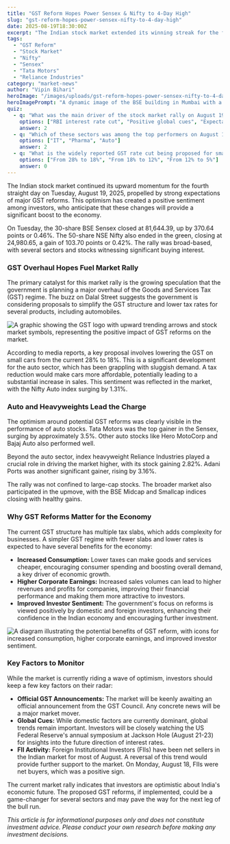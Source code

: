 ```yaml
---
title: "GST Reform Hopes Power Sensex & Nifty to 4-Day High"
slug: "gst-reform-hopes-power-sensex-nifty-to-4-day-high"
date: 2025-08-19T18:30:00Z
excerpt: "The Indian stock market extended its winning streak for the fourth consecutive day, with the Sensex and Nifty closing higher. The rally was primarily fueled by growing optimism around the government's plans for significant GST reforms, expected to boost consumption and corporate earnings."
tags:
  - "GST Reform"
  - "Stock Market"
  - "Nifty"
  - "Sensex"
  - "Tata Motors"
  - "Reliance Industries"
category: "market-news"
author: "Vipin Bihari"
heroImage: "/images/uploads/gst-reform-hopes-power-sensex-nifty-to-4-day-high/hero-image.jpg"
heroImagePrompt: "A dynamic image of the BSE building in Mumbai with a superimposed graphic of the GST logo and a rising stock market chart, symbolizing economic optimism."
quiz:
  - q: "What was the main driver of the stock market rally on August 19, 2025?"
    options: ["RBI interest rate cut", "Positive global cues", "Expectations of GST reforms"]
    answer: 2
  - q: "Which of these sectors was among the top performers on August 19, 2025?"
    options: ["IT", "Pharma", "Auto"]
    answer: 2
  - q: "What is the widely reported GST rate cut being proposed for small cars?"
    options: ["From 28% to 18%", "From 18% to 12%", "From 12% to 5%"]
    answer: 0
---
```


The Indian stock market continued its upward momentum for the fourth straight day on Tuesday, August 19, 2025, propelled by strong expectations of major GST reforms. This optimism has created a positive sentiment among investors, who anticipate that these changes will provide a significant boost to the economy.

On Tuesday, the 30-share BSE Sensex closed at 81,644.39, up by 370.64 points or 0.46%. The 50-share NSE Nifty also ended in the green, closing at 24,980.65, a gain of 103.70 points or 0.42%. The rally was broad-based, with several sectors and stocks witnessing significant buying interest.

### GST Overhaul Hopes Fuel Market Rally

The primary catalyst for this market rally is the growing speculation that the government is planning a major overhaul of the Goods and Services Tax (GST) regime. The buzz on Dalal Street suggests the government is considering proposals to simplify the GST structure and lower tax rates for several products, including automobiles.

![A graphic showing the GST logo with upward trending arrows and stock market symbols, representing the positive impact of GST reforms on the market.](/images/uploads/gst-reform-hopes-power-sensex-nifty-to-4-day-high/gst-market-impact.png)

According to media reports, a key proposal involves lowering the GST on small cars from the current 28% to 18%. This is a significant development for the auto sector, which has been grappling with sluggish demand. A tax reduction would make cars more affordable, potentially leading to a substantial increase in sales. This sentiment was reflected in the market, with the Nifty Auto index surging by 1.31%.

### Auto and Heavyweights Lead the Charge

The optimism around potential GST reforms was clearly visible in the performance of auto stocks. Tata Motors was the top gainer in the Sensex, surging by approximately 3.5%. Other auto stocks like Hero MotoCorp and Bajaj Auto also performed well.

Beyond the auto sector, index heavyweight Reliance Industries played a crucial role in driving the market higher, with its stock gaining 2.82%. Adani Ports was another significant gainer, rising by 3.16%.

The rally was not confined to large-cap stocks. The broader market also participated in the upmove, with the BSE Midcap and Smallcap indices closing with healthy gains.

### Why GST Reforms Matter for the Economy

The current GST structure has multiple tax slabs, which adds complexity for businesses. A simpler GST regime with fewer slabs and lower rates is expected to have several benefits for the economy:

*   **Increased Consumption:** Lower taxes can make goods and services cheaper, encouraging consumer spending and boosting overall demand, a key driver of economic growth.
*   **Higher Corporate Earnings:** Increased sales volumes can lead to higher revenues and profits for companies, improving their financial performance and making them more attractive to investors.
*   **Improved Investor Sentiment:** The government's focus on reforms is viewed positively by domestic and foreign investors, enhancing their confidence in the Indian economy and encouraging further investment.

![A diagram illustrating the potential benefits of GST reform, with icons for increased consumption, higher corporate earnings, and improved investor sentiment.](/images/uploads/gst-reform-hopes-power-sensex-nifty-to-4-day-high/gst-benefits.png)

### Key Factors to Monitor

While the market is currently riding a wave of optimism, investors should keep a few key factors on their radar:

*   **Official GST Announcements:** The market will be keenly awaiting an official announcement from the GST Council. Any concrete news will be a major market mover.
*   **Global Cues:** While domestic factors are currently dominant, global trends remain important. Investors will be closely watching the US Federal Reserve's annual symposium at Jackson Hole (August 21-23) for insights into the future direction of interest rates.
*   **FII Activity:** Foreign Institutional Investors (FIIs) have been net sellers in the Indian market for most of August. A reversal of this trend would provide further support to the market. On Monday, August 18, FIIs were net buyers, which was a positive sign.

The current market rally indicates that investors are optimistic about India's economic future. The proposed GST reforms, if implemented, could be a game-changer for several sectors and may pave the way for the next leg of the bull run.

*This article is for informational purposes only and does not constitute investment advice. Please conduct your own research before making any investment decisions.*